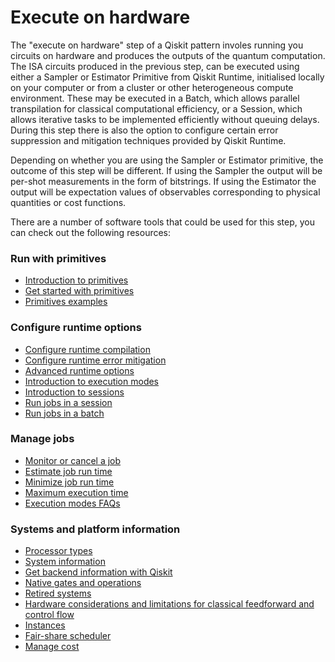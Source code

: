 # Execute on hardware

The "execute on hardware" step of a Qiskit pattern involes running you circuits on hardware and produces the outputs of the quantum computation. The ISA circuits produced in the previous step, can be executed using either a Sampler or Estimator Primitive from Qiskit Runtime, initialised locally on your computer or from a cluster or other heterogeneous compute environment. These may be executed in a Batch, which allows parallel transpilation for classical computational efficiency, or a Session, which allows iterative tasks to be implemented efficiently without queuing delays. During this step there is also the option to configure certain error suppression and mitigation techniques provided by Qiskit Runtime.

Depending on whether you are using the Sampler or Estimator primitive, the outcome of this step will be different. If using the Sampler the output will be per-shot measurements in the form of bitstrings. If using the Estimator the output will be expectation values of observables corresponding to physical quantities or cost functions.

There are a number of software tools that could be used for this step, you can check out the following resources:


### Run with primitives
* [Introduction to primitives](./primitives)
* [Get started with primitives](./primitives-get-started)
* [Primitives examples](./primitives-examples)

### Configure runtime options
* [Configure runtime compilation](./configure-runtime-compilation)
* [Configure runtime error mitigation](./configure-error-mitigation)
* [Advanced runtime options](./advanced-runtime-options)
* [Introduction to execution modes](./execution-modes-intro)
* [Introduction to sessions](./sessions)
* [Run jobs in a session](./run-jobs-in-session)
* [Run jobs in a batch](./run-jobs-batch)

### Manage jobs
* [Monitor or cancel a job](./monitor-job)
* [Estimate job run time](./estimate-job-run-time)
* [Minimize job run time](./minimize-time)
* [Maximum execution time](./max-execution-time)
* [Execution modes FAQs](./execution-modes-faq)

### Systems and platform information
* [Processor types](./processor-types)
* [System information](./system-information)
* [Get backend information with Qiskit](./get-backend-information)
* [Native gates and operations](./native-gates)
* [Retired systems](./retired-systems)
* [Hardware considerations and limitations for classical feedforward and control flow](./dynamic-circuits-considerations)
* [Instances](./instances)
* [Fair-share scheduler](./fair-share-queue)
* [Manage cost](./manage-cost)
